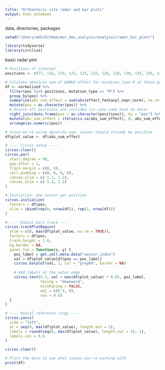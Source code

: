 ```yaml
---
title: "Orthosteric site radar and bar plots"
output: html_notebook
---
```


data, directories, packages
```r
setwd("/Users/mkh/GitHub/mor_dms_analysis/analysis/radar_bar_plots")

library(tidyverse)
library(circlize)
```

basic radar plot
```r
# Positions of interest
positions <- c(77, 116, 119, 122, 123, 125, 126, 129, 130, 135, 145, 146, 149, 150, 152, 153, 156, 219, 220, 235, 238, 295, 298, 299, 302, 320, 321, 324, 327, 328, 330, 331)

# Calulate absolute sum of DAMGO effect for mutation_type M at these positions
df <- normalized %>%
  filter(pos %in% positions, mutation_type == "M") %>%
  group_by(pos) %>%
  summarize(abs_sum_effect = sum(abs(effect_fentanyl_expr_norm), na.rm = TRUE), .groups = 'drop') %>%
  mutate(pos = as.character(pos)) %>%
  # Ensure all positions are included (in case some have no data)
  right_join(data.frame(pos = as.character(positions)), by = "pos") %>%
  mutate(abs_sum_effect = ifelse(is.na(abs_sum_effect), 0, abs_sum_effect)) %>%
  arrange(as.numeric(pos))

# Since we're using absolute sum, values should already be positive
df$plot_value <- df$abs_sum_effect

# ---- Circos setup ----
circos.clear()
circos.par(
  start.degree = 90,          
  gap.after = 1,              
  track.margin = c(0, 0),     
  cell.padding = c(0, 0, 0, 0), 
  canvas.xlim = c(-1.2, 1.2), 
  canvas.ylim = c(-1.2, 1.2)
)

# Initialize: one sector per position
circos.initialize(
  factors = df$pos,
  xlim = cbind(rep(0, nrow(df)), rep(1, nrow(df)))
)

# ---- Radial bars track ----
circos.trackPlotRegion(
  ylim = c(0, max(df$plot_value, na.rm = TRUE)),
  factors = df$pos,
  track.height = 1.0,  
  bg.border = NA,
  panel.fun = function(x, y) {
    pos_label = get.cell.meta.data("sector.index")
    val = df$plot_value[df$pos == pos_label]
    circos.barplot(val, 1, col = "grey60", border = NA)
    
    # Add labels at the outer edge
    circos.text(0.5, val + max(df$plot_value) * 0.05, pos_label,
                facing = "downward",
                niceFacing = FALSE,
                adj = c(0.5, 0),
                cex = 0.6)
  }
)

# ---- Radial reference rings ----
circos.yaxis(
  side = "left",
  at = seq(0, max(df$plot_value), length.out = 5),
  labels = round(seq(0, max(df$plot_value), length.out = 5), 1),
  labels.cex = 0.6
)

circos.clear()

# Print the data to see what values you're working with
print(df)
```

